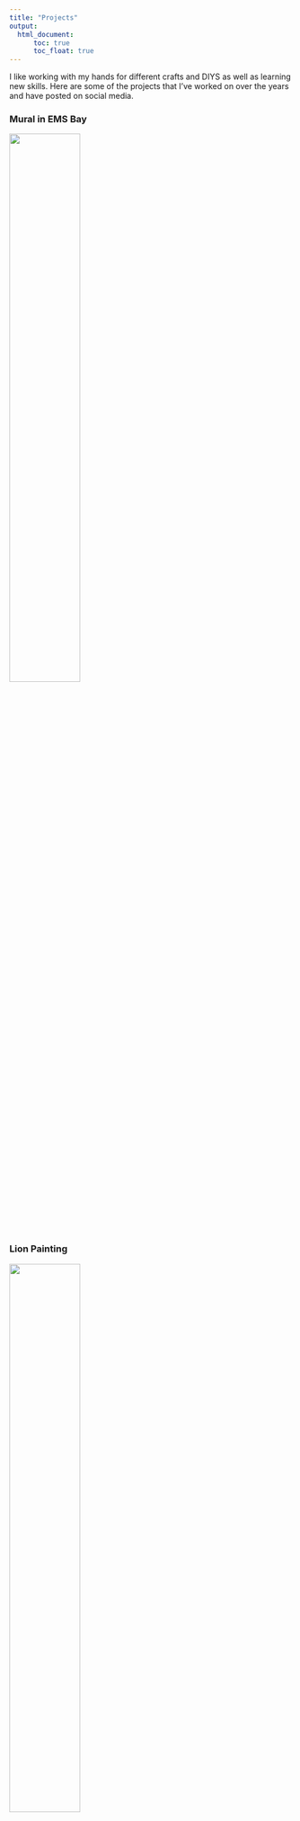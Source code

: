 ```yaml
---
title: "Projects"
output:
  html_document:
      toc: true
      toc_float: true
--- 
```


I like working with my hands for different crafts and DIYS as well as learning new skills. Here are some of the projects that I've worked on over the years and have posted on social media.


### Mural in EMS Bay
<img src="images/IMG_4988.PNG" style="width:50%">

### Lion Painting
<img src="images/IMG_6102.JPG" style="width:50%">

### TCNJ Mural
<img src="images/IMG_4097.JPG" style="width:50%">